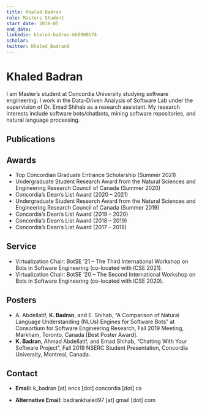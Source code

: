 ```yaml
---
title: Khaled Badran
role: Masters Student
start_date: 2019-05
end_date:
linkedin: khaled-badran-6b0908174
scholar:
twitter: Khaled_Badran9
---
```


# Khaled Badran

I am Master’s student at Concordia University studying software engineering. I work in the Data-Driven Analysis of Software Lab under the supervision of Dr. Emad Shihab as a research assistant. My research interests include software bots/chatbots, mining software repositories, and natural language processing.

## Publications


<AuthorPublications firstname="Khaled" lastname="Badran" />

## Awards

- Top Concordian Graduate Entrance Scholarship (Summer 2021)
- Undergraduate Student Research Award from the Natural Sciences and Engineering Research Council of Canada (Summer 2020)
- Concordia’s Dean’s List Award (2020 – 2021)
- Undergraduate Student Research Award from the Natural Sciences and Engineering Research Council of Canada (Summer 2019)
- Concordia’s Dean’s List Award (2019 – 2020)
- Concordia’s Dean’s List Award (2018 – 2019)
- Concordia’s Dean’s List Award (2017 – 2018)

## Service

- Virtualization Chair: BotSE ’21 – The Third International Workshop on Bots in Software Engineering (co-located with ICSE 2021).
- Virtualization Chair: BotSE ’20 – The Second International Workshop on Bots in Software Engineering (co-located with ICSE 2020).

## Posters

- A. Abdellatif, **K. Badran**, and E. Shihab, “A Comparison of Natural Language Understanding (NLUs) Engines for Software Bots” at Consortium for Software Engineering Research, Fall 2019 Meeting, Markham, Toronto, Canada [Best Poster Award].
- **K. Badran**, Ahmad Abdellatif, and Emad Shihab, “Chatting With Your Software Project”, Fall 2019 NSERC Student Presentation, Concordia University, Montreal, Canada.

## Contact

- **Email:** k_badran [at] encs [dot] concordia [dot] ca

- **Alternative Email:** badrankhaled97 [at] gmail [dot] com
